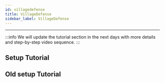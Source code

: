 ```yaml
---
id: villagedefense
title: VillageDefense
sidebar_label: VillageDefense
---
```

---

:::info
We will update the tutorial section in the next days with more details and step-by-step video sequence.
:::

## Setup Tutorial

<YoutubeEmbed source="BPm3ANFimVA" title="Setup Video" params=""></YoutubeEmbed>

## Old setup Tutorial

<YoutubeEmbed source="4u6PkQT7Fcg" title="Old Setup Video" params=""></YoutubeEmbed>
